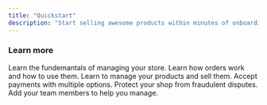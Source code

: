 ```yaml
---
title: "Quickstart"
description: "Start selling awesome products within minutes of onboarding."
---
```


<Steps>
  <Step title="Sign up for your account"></Step>
  <Step title="Add payout information"></Step>
  <Step title="Create a storefront"></Step>
  <Step title="Add products"></Step>
  <Step title="Enable payment methods"></Step>
  <Step title="Start accepting payments!"></Step>
</Steps>

### Learn more

<CardGroup cols={3}>
  <Card title="Stores" icon="store" iconType="duotone" href="/guides/stores">
    Learn the fundemantals of managing your store.
  </Card>
  <Card
    title="Orders"
    icon="cart-shopping"
    iconType="duotone"
    href="/guides/orders"
  >
    Learn how orders work and how to use them.
  </Card>
  <Card
    title="Products"
    icon="boxes-stacked"
    iconType="duotone"
    href="/guides/products"
  >
    Learn to manage your products and sell them.
  </Card>
  <Card
    title="Payments"
    icon="wallet"
    iconType="duotone"
    href="/guides/payments"
  >
    Accept payments with multiple options.
  </Card>
  <Card
    title="Fraud Shield"
    icon="shield-halved"
    iconType="duotone"
    href="/guides/fraud-shield"
  >
    Protect your shop from fraudulent disputes.
  </Card>
  <Card title="Team" icon="users" iconType="duotone" href="/guides/team">
    Add your team members to help you manage.
  </Card>
</CardGroup>
